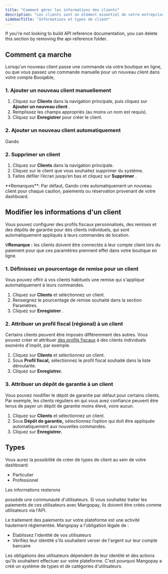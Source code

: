 ```yaml
---
title: "Comment gérer les informations des clients"
description: "Les clients sont un élément essentiel de votre entreprise. Heureusement, Gando vous offre un moyen simple d'organiser tous vos clients en un seul endroit et de les gérer efficacement."
sidebarTitle: "Informations et types de client"
---
```


<Note>
  If you're not looking to build API reference documentation, you can delete
  this section by removing the api-reference folder.
</Note>

## Comment ça marche

Lorsqu'un nouveau client passe une commande via votre boutique en ligne, ou que vous passez une commande manuelle pour un nouveau client dans votre compte Booqable,

### 1. Ajouter un nouveau client manuellement

1. Cliquez sur **Clients** dans la navigation principale, puis cliquez sur **Ajouter un nouveau client** .
2. Remplissez les champs appropriés (au moins un nom est requis).
3. Cliquez sur **Enregistrer** pour créer le client.

### 2. Ajouter un nouveau client automatiquement

Gando

### 2. Supprimer un client

1. Cliquez sur **Clients** dans la navigation principale.
2. Cliquez sur le client que vous souhaitez supprimer du système.
3. Faites défiler l’écran jusqu’en bas et cliquez sur **Supprimer** .

<Info>
  **Remarques**: Par défaut, Gando crée automatiquement un nouveau client pour chaque caution, paiements ou réservation provenant de votre dashboard.
</Info>

## Modifier les informations d'un client

Vous pouvez configurer des profils fiscaux personnalisés, des remises et des dépôts de garantie pour des clients individuels, qui sont automatiquement appliqués à leurs commandes de location.

**💡Remarque :** les clients doivent être connectés à leur compte client lors du paiement pour que ces paramètres prennent effet dans votre boutique en ligne.

### 1. Définissez un pourcentage de remise pour un client

Vous pouvez offrir à vos clients habituels une remise qui s'applique automatiquement à leurs commandes.

1. Cliquez sur **Clients** et sélectionnez un client.
2. Renseignez le pourcentage de remise souhaité dans la section Paramètres.
3. Cliquez sur **Enregistrer** .

### 2. Attribuer un profil fiscal (régional) à un client

Certains clients peuvent être imposés différemment des autres. Vous pouvez créer et attribuer [<u>des profils fiscaux</u>](https://help.booqable.com/en/articles/681854) à des clients individuels exonérés d'impôt, par exemple.

1. Cliquez sur **Clients** et sélectionnez un client.
2. Sous **Profil fiscal,** sélectionnez le profil fiscal souhaité dans la liste déroulante.
3. Cliquez sur **Enregistrer.**

### 3. Attribuer un dépôt de garantie à un client

Vous pouvez modifier le dépôt de garantie par défaut pour certains clients. \
Par exemple, les clients réguliers en qui vous avez confiance peuvent être tenus de payer un dépôt de garantie moins élevé, voire aucun. 

1. Cliquez sur **Clients** et sélectionnez un client.
2. Sous **Dépôt de garantie,** sélectionnez l’option qui doit être appliquée automatiquement aux nouvelles commandes.
3. Cliquez sur **Enregistrer.**

## Types

Vous aurez la possibilité de créer de types de client au sein de votre dashboard:

- Particulier
- Professionel

Les informations resterons

possède une communauté d'utilisateurs. Si vous souhaitez traiter les paiements de ces utilisateurs avec Mangopay, ils doivent être créés comme utilisateurs via l'API.

Le traitement des paiements sur votre plateforme est une activité hautement réglementée. Mangopay a l'obligation légale de :

- Établissez l'identité de vos utilisateurs
- Vérifiez leur identité s'ils souhaitent verser de l'argent sur leur compte bancaire

Les obligations des utilisateurs dépendent de leur identité et des actions qu'ils souhaitent effectuer sur votre plateforme. C'est pourquoi Mangopay a créé un système de types et de catégories d'utilisateurs.